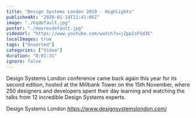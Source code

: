 ```yaml
---
title: "Design Systems London 2019 - Highlights"
publishedAt: "2020-01-14T11:41:05Z"
image: "./hqdefault.jpg"
poster: "./maxresdefault.jpg"
videoUrl: "https://www.youtube.com/watch?v=jZppIsFSd3E"
localImages: true
tags: ["Unsorted"]
categories: ["Video"]
duration: "0:01:31"
ignore: false
---
```


Design Systems London conference came back again this year for its second edition, hosted at the Millbank Tower on the 15th November, where 250 designers and developers spent their day learning and watching the talks from 12 incredible Design Systems experts.

Design Systems London
https://www.designsystemslondon.com/
